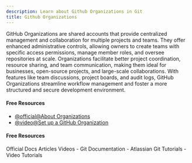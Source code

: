 ```yaml
---
description: Learn about Github Organizations in Git
title: Github Organizations
---
```


GitHub Organizations are shared accounts that provide centralized management and collaboration for multiple projects and teams. They offer enhanced administrative controls, allowing owners to create teams with specific access permissions, manage member roles, and oversee repositories at scale. Organizations facilitate better project coordination, resource sharing, and team communication, making them ideal for businesses, open-source projects, and large-scale collaborations. With features like team discussions, project boards, and audit logs, GitHub Organizations streamline workflow management and foster a more structured and secure development environment.

#### Free Resources

- [@official@About Organizations](https://docs.github.com/en/organizations/collaborating-with-groups-in-organizations/about-organizations)
- [@video@Set up a GitHub Organization](https://www.youtube.com/watch?v=XowSSIhJFuk)

#### Free Resources

<Tabs defaultValue="official">
<TabsList>
<TabsTrigger value="official">Official Docs</TabsTrigger>
<TabsTrigger value="article">Articles</TabsTrigger>
<TabsTrigger value="video">Videos</TabsTrigger>
</TabsList>

<TabsContent value="official">
- <Link href="https://git-scm.com/docs">Git Documentation</Link>
</TabsContent>
<TabsContent value="article">
- <Link href="https://www.atlassian.com/git/tutorials">Atlassian Git Tutorials</Link>
</TabsContent>
<TabsContent value="video">
- <Link href="https://www.youtube.com/results?search_query=git+github-organizations+tutorial">Video Tutorials</Link>
</TabsContent>
</Tabs>

<Outlet path="5-github/basics/github-organizations" />
